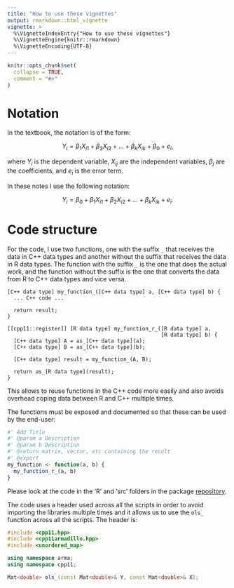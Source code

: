 ```yaml
---
title: "How to use these vignettes"
output: rmarkdown::html_vignette
vignette: >
  %\VignetteIndexEntry{"How to use these vignettes"}
  %\VignetteEngine{knitr::rmarkdown}
  %\VignetteEncoding{UTF-8}
---
```


```r
knitr::opts_chunk$set(
  collapse = TRUE,
  comment = "#>"
)
```

# Notation

In the textbook, the notation is of the form:

$$
Y_i = \beta_1 X_{i1} + \beta_2 X_{i2} + \ldots + \beta_k X_{ik} + \beta_0 + e_i,
$$

where $Y_i$ is the dependent variable, $X_{ij}$ are the independent variables,
$\beta_j$ are the coefficients, and $e_i$ is the error term.

In these notes I use the following notation:

$$
Y_i = \beta_0 + \beta_1 X_{i1} + \beta_2 X_{i2} + \ldots + \beta_k X_{ik} + e_i.
$$

# Code structure

For the code, I use two functions, one with the suffix `_` that receives the
data in C++ data types and another without the suffix that receives the data in
R data types. The function with the suffix `_` is the one that does the actual
work, and the function without the suffix is the one that converts the data from
R to C++ data types and vice versa.

```
[C++ data type] my_function_([C++ data type] a, [C++ data type] b) {
  ... C++ code ...

  return result;
}

[[cpp11::register]] [R data type] my_function_r_([R data type] a,
                                                 [R data type] b) {
  [C++ data type] A = as_[C++ data type](a);
  [C++ data type] B = as_[C++ data type](b);

  [C++ data type] result = my_function_(A, B);

  return as_[R data type](result);
}
```

This allows to reuse functions in the C++ code more easily and also avoids
overhead coping data between R and C++ multiple times.

The functions must be exposed and documented so that these can be used by the
end-user:

```r
#' Add Title
#' @param a Description
#' @param b Description
#' @return matrix, vector, etc containing the result
#' @export
my_function <- function(a, b) {
  my_function_r_(a, b)
}
```

Please look at the code in the 'R' and 'src' folders in the package
[repository](https://github.com/pachadotdev/hansen).

The code uses a header used across all the scripts in order to avoid
importing the libraries multiple times and it allows us to use the `ols_`
function across all the scripts. The header is:

```cpp
#include <cpp11.hpp>
#include <cpp11armadillo.hpp>
#include <unordered_map>

using namespace arma;
using namespace cpp11;

Mat<double> ols_(const Mat<double>& Y, const Mat<double>& X);
```
